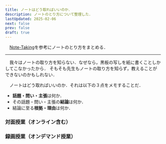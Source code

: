 ```yaml
---
title: ノートはどう取ればいいのか．
description: ノートのとり方について整理した．
lastUpdated: 2025-02-06
next: false
prev: false
draft: true
---
```

　[Note-Taking](https://academicresourcecenter.harvard.edu/2023/10/02/note-taking/)を参考にノートのとり方をまとめる．

***

　我々はノートの取り方を知らない．なぜなら，黒板の写しを紙に書くことしかしてこなかったから．
そもそも先生もノートの取り方を知らず，教えることができないのかもしれない．

　ノートはどう取ればいいのか．それは以下の３点をメモすることだ．
- **話題・問い・主張**は何か．
- その話題・問い・主張の**結論**は何か．
- 結論に至る**根拠・理由**は何か．

### 対面授業（オンライン含む）


### 録画授業（オンデマンド授業）